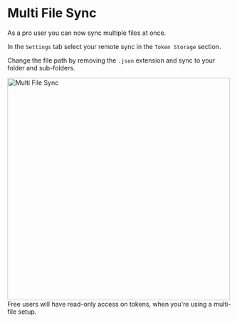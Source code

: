 # Multi File Sync

As a pro user you can now sync multiple files at once.


<ReactPlayer
  muted
  width="100%"
  height="auto"
  loop
  playing
  controls
  alt="multi-file sync"
  url="/multi-file.mp4"
/>

In the `Settings` tab select your remote sync in the `Token Storage` section.

Change the file path by removing the `.json` extension and sync to your folder and sub-folders.
 
<img src="/multi-file.png" alt="Multi File Sync" width="500"/>


<Callout>
  Free users will have read-only access on tokens, when you're using a multi-file setup.
</Callout>



